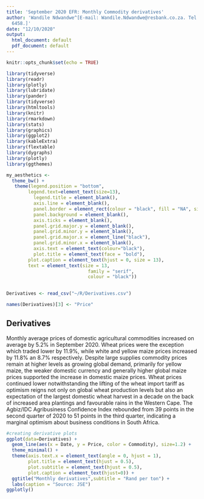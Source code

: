 ```yaml
---
title: 'September 2020 EFR: Monthly Commodity derivatives'
author: 'Wandile Ndwandwe^[E-mail: Wandile.Ndwandwe@resbank.co.za. Tel: +27 12 399
  6458.]'
date: "12/10/2020"
output:
  html_document: default
  pdf_document: default
---
```


```r
knitr::opts_chunk$set(echo = TRUE)

library(tidyverse)
library(readr)
library(plotly)
library(lubridate)
library(pander)
library(tidyverse)
library(htmltools)
library(knitr)
library(rmarkdown)
library(stats)
library(graphics)
library(ggplot2)
library(kableExtra)
library(flextable)
library(dygraphs)
library(plotly)
library(ggthemes)

my_aesthetics <- 
  theme_bw() +
   theme(legend.position = "bottom",
        legend.text=element_text(size=13),
          legend.title = element_blank(),
          axis.line = element_blank(),
          panel.border = element_rect(colour = "black", fill = "NA", size = 2),
          panel.background = element_blank(),
          axis.ticks = element_blank(),
          panel.grid.major.y = element_blank(),
          panel.grid.minor.y = element_blank(), 
          panel.grid.major.x = element_line("black"),
          panel.grid.minor.x = element_blank(),
          axis.text = element_text(colour="black"),
          plot.title = element_text(face = "bold"),
        plot.caption = element_text(hjust = 0, size = 13), 
        text = element_text(size = 13,
                              family = "serif",
                              colour = "black")) 
  

Derivatives <- read_csv("~/R/Derivatives.csv")

names(Derivatives)[3] <- "Price"
```

## Derivatives

Monthly average prices of domestic agricultural commodities increased on average by 5.2% in September 2020. Wheat prices were the exception which traded lower by 11.9%, while white and yellow maize prices increased by 11.8% an 8.7% respectively. Despite large supplies commodity prices remain at higher levels as growing global demand, primarily for yellow maize, the weaker domestic currency and generally higher global maize prices supported the increase in domestic maize prices. Wheat prices continued lower notwithstanding the lifting of the wheat import tariff as optimism reigns not only on global wheat production levels but also an expectation of the largest domestic wheat harvest in a decade on the back of increased area plantings and favourable rains in the Western Cape. The Agbiz/IDC Agribusiness Confidence Index rebounded from 39 points in the second quarter of 2020 to 51 points in the third quarter, indicating a marginal optimism about business conditions in South Africa.  


```r
#creating derivative plots
ggplot(data=Derivatives) +
  geom_line(aes(x = Date, y = Price, color = Commodity), size=1.2) +
  theme_minimal() + 
  theme(axis.text.x = element_text(angle = 0, hjust = 1),
        plot.title = element_text(hjust = 0.5),
        plot.subtitle = element_text(hjust = 0.5),
        plot.caption = element_text(hjust=0)) +
  ggtitle("Monthly derivatives",subtitle = "Rand per ton") +
  labs(caption = "Source: JSE")
ggplotly()
```